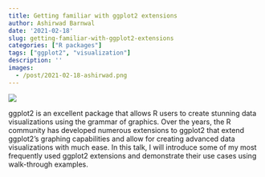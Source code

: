 ```yaml
---
title: Getting familiar with ggplot2 extensions
author: Ashirwad Barnwal
date: '2021-02-18'
slug: getting-familiar-with-ggplot2-extensions
categories: ["R packages"]
tags: ["ggplot2", "visualization"]
description: ''
images:
  - /post/2021-02-18-ashirwad.png
---
```


![](/post/2021-02-18-ashirwad.png)

ggplot2 is an excellent package that allows R users to create stunning data visualizations using the grammar of graphics. Over the years, the R community has developed numerous extensions to ggplot2 that extend ggplot2's graphing capabilities and allow for creating advanced data visualizations with much ease. In this talk, I will introduce some of my most frequently used ggplot2 extensions and demonstrate their use cases using walk-through examples.
